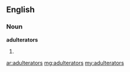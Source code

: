 ==English==
===Noun===
'''adulterators'''
# {{plural of|[[adulterator]]}}

[[ar:adulterators]]
[[mg:adulterators]]
[[my:adulterators]]